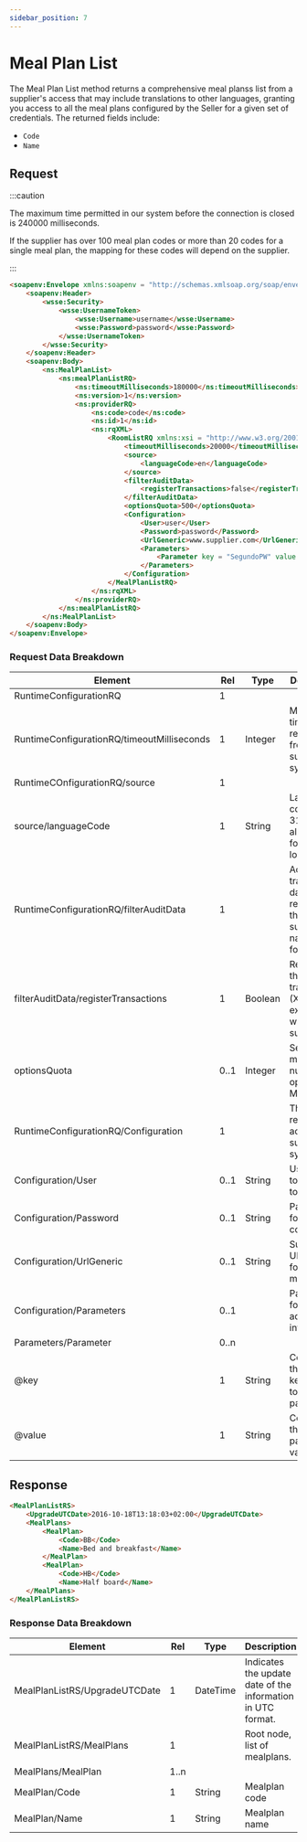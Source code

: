 ```yaml
---
sidebar_position: 7
---
```


# Meal Plan List

The Meal Plan List method returns a comprehensive meal planss list from a supplier's access that may include translations to other languages, granting you access to all the meal plans configured by the Seller for a given set of credentials. The returned fields include:

* `Code`
* `Name`


## Request

:::caution

The maximum time permitted in our system before the connection is closed is 240000 milliseconds.

If the supplier has over 100 meal plan codes or more than 20 codes for a single meal plan, the mapping for these codes will depend on the supplier.

:::

```html
<soapenv:Envelope xmlns:soapenv = "http://schemas.xmlsoap.org/soap/envelope/" xmlns:ns = "http://schemas.xmltravelgate.com/hub/2012/06" xmlns:wsse = "http://docs.oasis-open.org/wss/2004/01/oasis-200401-wss-wssecurity-secext-1.0.xsd">
    <soapenv:Header>
        <wsse:Security>
            <wsse:UsernameToken>
                <wsse:Username>username</wsse:Username>
                <wsse:Password>password</wsse:Password>
            </wsse:UsernameToken>
        </wsse:Security>
    </soapenv:Header>
    <soapenv:Body>
        <ns:MealPlanList>
            <ns:mealPlanListRQ>
                <ns:timeoutMilliseconds>180000</ns:timeoutMilliseconds>
                <ns:version>1</ns:version>
                <ns:providerRQ>
                    <ns:code>code</ns:code>
                    <ns:id>1</ns:id>
                    <ns:rqXML>
                        <RoomListRQ xmlns:xsi = "http://www.w3.org/2001/XMLSchema-instance" xmlns:xsd = "http://www.w3.org/2001/XMLSchema">
                            <timeoutMilliseconds>20000</timeoutMilliseconds>
                            <source>
                                <languageCode>en</languageCode>
                            </source>
                            <filterAuditData>
                                <registerTransactions>false</registerTransactions>
                            </filterAuditData>
                            <optionsQuota>500</optionsQuota>
                            <Configuration>
                                <User>user</User>
                                <Password>password</Password>
                                <UrlGeneric>www.supplier.com</UrlGeneric>
                                <Parameters>
                                    <Parameter key = "SegundoPW" value = "PWXML"></Parameter>
                                </Parameters>
                            </Configuration>
                        </MealPlanListRQ>
                    </ns:rqXML>
                </ns:providerRQ>
            </ns:mealPlanListRQ>
        </ns:MealPlanList>
    </soapenv:Body>
</soapenv:Envelope>
```

### Request Data Breakdown

| Element                                    | Rel  | Type    | Description                                                                 |
|--------------------------------------------|------|---------|-----------------------------------------------------------------------------|
| RuntimeConfigurationRQ                     | 1    |         |                                                                             |
| RuntimeConfigurationRQ/timeoutMilliseconds | 1    | Integer | Maximum time for a response from the supplier’s system.                     |
| RuntimeCOnfigurationRQ/source              | 1    |         |                                                                             |
| source/languageCode                        | 1    | String  | Language code (ISO 3166-1 alpha-2) format lowercase.                        |
| RuntimeConfigurationRQ/filterAuditData     | 1    |         | Activates transaction data sent & received in the supplier’s native format. |
| filterAuditData/registerTransactions       | 1    | Boolean | Returns all the transactions (XMLs) exchanged with the supplier.            |
| optionsQuota                               | 0..1 | Integer | Sets the max number of options by MealPlan.            |
| RuntimeConfigurationRQ/Configuration       | 1    |         | The info required to access the supplier’s system.                          |
| Configuration/User                         | 0..1 | String  | User code to connect to supplier.                                           |
| Configuration/Password                     | 0..1 | String  | Password for the connection.                                                |
| Configuration/UrlGeneric                   | 0..1 | String  | Supplier URL used for multiple methods.                                     |
| Configuration/Parameters                   | 0..1 |         | Parameters for additional information.                                      |
| Parameters/Parameter                       | 0..n |         |                                                                             |
| @key                                       | 1    | String  | Contains the keyword/Id to identify a parameter.                            |
| @value                                     | 1    | String  | Contains the parameter values.                                              |


## Response

```html
<MealPlanListRS>
    <UpgradeUTCDate>2016-10-18T13:18:03+02:00</UpgradeUTCDate>
    <MealPlans>
        <MealPlan>
            <Code>BB</Code>
            <Name>Bed and breakfast</Name>
        </MealPlan>
        <MealPlan>
            <Code>HB</Code>
            <Name>Half board</Name>
    </MealPlans>
</MealPlanListRS>
```

### Response Data Breakdown

| Element                       | Rel  | Type     | Description                                                 |
|-------------------------------|------|----------|-------------------------------------------------------------|
| MealPlanListRS/UpgradeUTCDate | 1    | DateTime | Indicates the update date of the information in UTC format. |
| MealPlanListRS/MealPlans      | 1    |          | Root node, list of mealplans.                               |
| MealPlans/MealPlan            | 1..n |          |                                                             |
| MealPlan/Code                 | 1    | String   | Mealplan code                                               |
| MealPlan/Name                 | 1    | String   | Mealplan name                                               |
